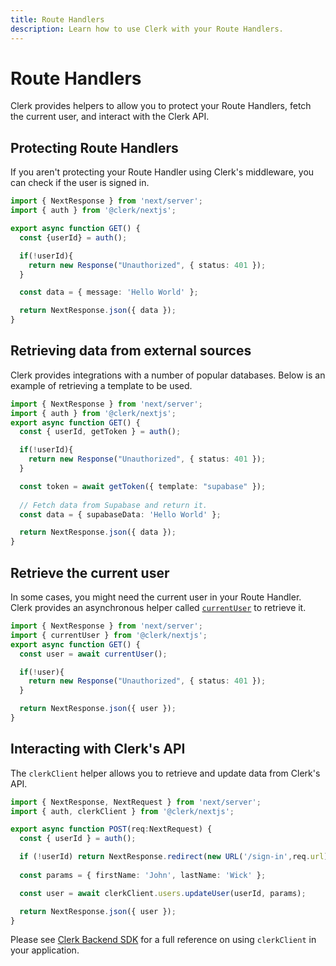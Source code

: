 ```yaml
---
title: Route Handlers
description: Learn how to use Clerk with your Route Handlers.
---
```

# Route Handlers

Clerk provides helpers to allow you to protect your Route Handlers, fetch the current user, and interact with the Clerk API.

## Protecting Route Handlers

If you aren't protecting your Route Handler using Clerk's middleware, you can check if the user is signed in.

```ts filename="app/api/route.ts"
import { NextResponse } from 'next/server';
import { auth } from '@clerk/nextjs';

export async function GET() {
  const {userId} = auth();

  if(!userId){
    return new Response("Unauthorized", { status: 401 });
  }

  const data = { message: 'Hello World' };

  return NextResponse.json({ data });
}
```

## Retrieving data from external sources

Clerk provides integrations with a number of popular databases. Below is an example of retrieving a template to be used.

```ts filename="app/api/route.ts"
import { NextResponse } from 'next/server';
import { auth } from '@clerk/nextjs';
export async function GET() {
  const { userId, getToken } = auth();

  if(!userId){
    return new Response("Unauthorized", { status: 401 });
  }

  const token = await getToken({ template: "supabase" });
  
  // Fetch data from Supabase and return it.
  const data = { supabaseData: 'Hello World' };

  return NextResponse.json({ data });
}
```

## Retrieve the current user

In some cases, you might need the current user in your Route Handler. Clerk provides an asynchronous helper called [`currentUser`](/docs/references/nextjs/current-user) to retrieve it.

```ts filename="app/api/route.ts"
import { NextResponse } from 'next/server';
import { currentUser } from '@clerk/nextjs';
export async function GET() {
  const user = await currentUser();

  if(!user){
    return new Response("Unauthorized", { status: 401 });
  }

  return NextResponse.json({ user });
}
```

## Interacting with Clerk's API

The `clerkClient` helper allows you to retrieve and update data from Clerk's API. 

```ts filename="app/api/route.ts"
import { NextResponse, NextRequest } from 'next/server';
import { auth, clerkClient } from '@clerk/nextjs';

export async function POST(req:NextRequest) {
  const { userId } = auth();

  if (!userId) return NextResponse.redirect(new URL('/sign-in',req.url));
  
  const params = { firstName: 'John', lastName: 'Wick' };

  const user = await clerkClient.users.updateUser(userId, params);

  return NextResponse.json({ user });
}

```

<Callout type="info">

Please see [Clerk Backend SDK](/docs/references/backend/overview) for a full reference on using `clerkClient` in your application.

</Callout>

